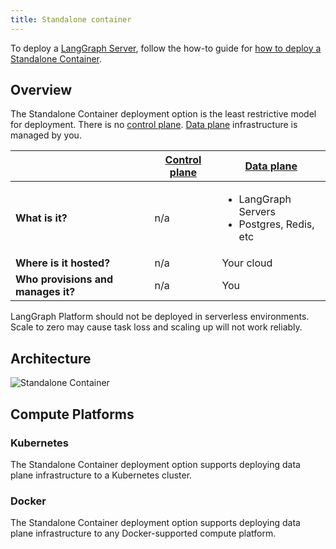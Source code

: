 ```yaml
---
title: Standalone container
---
```


To deploy a [LangGraph Server](/langgraph-platform/langgraph-server), follow the how-to guide for [how to deploy a Standalone Container](/langgraph-platform/deploy-standalone-container).

## Overview

The Standalone Container deployment option is the least restrictive model for deployment. There is no [control plane](/langgraph-platform/control-plane). [Data plane](/langgraph-platform/data-plane) infrastructure is managed by you.

|                   | [Control plane](/langgraph-platform/control-plane) | [Data plane](/langgraph-platform/data-plane) |
|-------------------|-------------------|------------|
| **What is it?** | n/a | <ul><li>LangGraph Servers</li><li>Postgres, Redis, etc</li></ul> |
| **Where is it hosted?** | n/a | Your cloud |
| **Who provisions and manages it?** | n/a | You |

<Warning>
  LangGraph Platform should not be deployed in serverless environments. Scale to zero may cause task loss and scaling up will not work reliably.
</Warning>

## Architecture

![Standalone Container](/langgraph-platform/images/langgraph-platform-deployment-architecture.png)

## Compute Platforms

### Kubernetes

The Standalone Container deployment option supports deploying data plane infrastructure to a Kubernetes cluster.

### Docker

The Standalone Container deployment option supports deploying data plane infrastructure to any Docker-supported compute platform.

